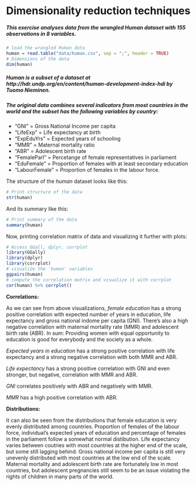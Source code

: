 # Dimensionality reduction techniques

##### This exercise analyses data from the wrangled *Human* dataset with 155 observations in 8 variables.

```{r echo=FALSE, error=FALSE, warning=FALSE, message=FALSE}
# load the wrangled Human data
human = read.table("data/human.csv", sep = ";", header = TRUE)
# Dimensions of the data
dim(human)
```

##### Human is a subset of a dataset at http://hdr.undp.org/en/content/human-development-index-hdi by Tuomo Nieminen.  
##### The original data combines several indicators from most countries in the world and the subset has the following variables by country:

* "GNI" = Gross National Income per capita
* "LifeExp" = Life expectancy at birth
* "ExpEduYrs" = Expected years of schooling 
* "MMR" = Maternal mortality ratio
* "ABR" = Adolescent birth rate
* "FemaleParl" = Percetange of female representatives in parliament
* "EduFemale" = Proportion of females with at least secondary education
* "LabourFemale" = Proportion of females in the labour force.

The structure of the *human* dataset looks like this:
```{r echo=FALSE, error=FALSE, warning=FALSE, message=FALSE}
# Print structure of the data
str(human)
```

And its summary like this:
```{r echo=FALSE, error=FALSE, warning=FALSE, message=FALSE}
# Print summary of the data
summary(human)
```

Now, printing correlation matrix of data and visualizing it further with plots:
```{r echo=FALSE, error=FALSE, warning=FALSE, message=FALSE}
# Access GGall, dplyr, corrplot
library(GGally)
library(dplyr)
library(corrplot)
# visualize the 'human' variables
ggpairs(human)
# compute the correlation matrix and visualize it with corrplot
cor(human) %>% corrplot()

```
  
**Correlations:**  
  
As we can see from above visualizations, *female education* has a strong positive correlation with expected number of years in education, life expectancy and gross national indome per capita (GNI). There's also a high negative correlation with maternal mortality rate (MMR) and adolescent birth rate (ABR). In sum: Providing women with equal opportunity to education is good for everybody and the society as a whole.  
  
*Expected years in education* has a strong positive correlation with life expectancy and a strong negative correlation with both MMR and ABR.  

*Life expectancy* has a strong positive correlation with GNI and even stronger, but negative, correlation with MMR and ABR.  
  
*GNI* correlates positively with ABR and negatively with MMR.  
  
*MMR* has a high positive correlation with ABR.  

**Distributions:**  
  
It can also be seen from the distributions that female education is very evenly distributed among countries. Proportion of females of the labour force, individual's expected years of education and percentage of females in the parliament follow a somewhat normal distibution. Life expectancy varies between coutries with most countries at the higher end of the scale, but some still lagging behind. Gross national income per capita is still very unevenly distributed with most countries at the low end of the scale. Maternal mortality and adolescent birth rate are fortunately low in most countries, but adolescent pregnancies still seem to be an issue violating the rights of children in many parts of the world.  


